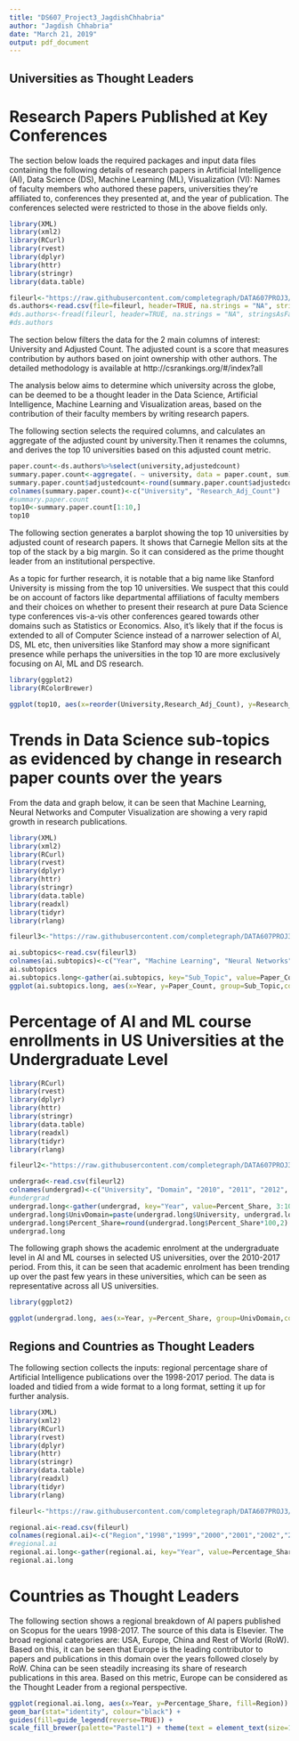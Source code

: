 ---
title: "DS607_Project3_JagdishChhabria"
author: "Jagdish Chhabria"
date: "March 21, 2019"
output: pdf_document
---


## Universities as Thought Leaders
# Research Papers Published at Key Conferences

The section below loads the required packages and input data files containing the following details of research papers in Artificial Intelligence (AI), Data Science (DS), Machine Learning (ML), Visualization (VI): Names of faculty members who authored these papers, universities they're affiliated to, conferences they presented at, and the year of publication. The conferences selected were restricted to those in the above fields only.

```{r}
library(XML)
library(xml2)
library(RCurl)
library(rvest)
library(dplyr)
library(httr)
library(stringr)
library(data.table)

fileurl<-"https://raw.githubusercontent.com/completegraph/DATA607PROJ3/master/Code/author-info-ds.csv"
ds.authors<-read.csv(file=fileurl, header=TRUE, na.strings = "NA", stringsAsFactors = TRUE)
#ds.authors<-fread(fileurl, header=TRUE, na.strings = "NA", stringsAsFactors = FALSE)
#ds.authors

```

The section below filters the data for the 2 main columns of interest: University and Adjusted Count. The adjusted count is a score that measures contribution by authors based on joint ownership with other authors. The detailed methodology is available at http://csrankings.org/#/index?all

The analysis below aims to determine which university across the globe, can be deemed to be a thought leader in the Data Science, Artificial Intelligence, Machine Learning and Visualization areas, based on the contribution of their faculty members by writing research papers.

The following section selects the required columns, and calculates an aggregate of the adjusted count by university.Then it renames the columns, and derives the top 10 universities based on this adjusted count metric.

```{r}
paper.count<-ds.authors%>%select(university,adjustedcount)
summary.paper.count<-aggregate(. ~ university, data = paper.count, sum)%>%setorder(-adjustedcount)
summary.paper.count$adjustedcount<-round(summary.paper.count$adjustedcount,2)
colnames(summary.paper.count)<-c("University", "Research_Adj_Count")
#summary.paper.count
top10<-summary.paper.count[1:10,]
top10
```

The following section generates a barplot showing the top 10 universities by adjusted count of research papers. It shows that Carnegie Mellon sits at the top of the stack by a big margin. So it can considered as the prime thought leader from an institutional perspective.

As a topic for further research, it is notable that a big name like Stanford University is missing from the top 10 universities. We suspect that this could be on account of factors like departmental affiliations of faculty members and their choices on whether to present their research at pure Data Science type conferences vis-a-vis other conferences geared towards other domains such as Statistics or Economics. Also, it's likely that if the focus is extended to all of Computer Science instead of a narrower selection of AI, DS, ML etc, then universities like Stanford may show a more significant presence while perhaps the universities in the top 10 are more exclusively focusing on AI, ML and DS research. 

```{r}
library(ggplot2)
library(RColorBrewer)

ggplot(top10, aes(x=reorder(University,Research_Adj_Count), y=Research_Adj_Count, fill=University))+ geom_bar(stat="identity",color="black") + coord_flip() + theme(legend.position='none') + ylab("Adjusted Research Paper Count") + xlab("Universities as Thought Leaders")

```


# Trends in Data Science sub-topics as evidenced by change in research paper counts over the years

From the data and graph below, it can be seen that Machine Learning, Neural Networks and Computer Visualization are showing a very rapid growth in research publications.

```{r}
library(XML)
library(xml2)
library(RCurl)
library(rvest)
library(dplyr)
library(httr)
library(stringr)
library(data.table)
library(readxl)
library(tidyr)
library(rlang)

fileurl3<-"https://raw.githubusercontent.com/completegraph/DATA607PROJ3/master/Code/AIPapersByTopic.csv"

ai.subtopics<-read.csv(fileurl3)
colnames(ai.subtopics)<-c("Year", "Machine Learning", "Neural Networks", "Computer Vision", "Search optimization", "NLP", "Fuzzy Systems", "Decision Making", "Total")
ai.subtopics
ai.subtopics.long<-gather(ai.subtopics, key="Sub_Topic", value=Paper_Count, 2:8)
ggplot(ai.subtopics.long, aes(x=Year, y=Paper_Count, group=Sub_Topic,colour=Sub_Topic)) + geom_line()+xlab("Years")+ylab("Paper Count")

```


# Percentage of AI and ML course enrollments in US Universities at the Undergraduate Level

```{r}

library(RCurl)
library(rvest)
library(dplyr)
library(httr)
library(stringr)
library(data.table)
library(readxl)
library(tidyr)
library(rlang)

fileurl2<-"https://raw.githubusercontent.com/completegraph/DATA607PROJ3/master/Code/USAI-MLUndergradEnrolmentPercentage.csv"

undergrad<-read.csv(fileurl2)
colnames(undergrad)<-c("University", "Domain", "2010", "2011", "2012", "2013", "2014", "2015", "2016", "2017")
#undergrad
undergrad.long<-gather(undergrad, key="Year", value=Percent_Share, 3:10)
undergrad.long$UnivDomain=paste(undergrad.long$University, undergrad.long$Domain, sep="-")
undergrad.long$Percent_Share=round(undergrad.long$Percent_Share*100,2)
undergrad.long

```

The following graph shows the academic enrolment at the undergraduate level in AI and ML courses in selected US universities, over the 2010-2017 period. From this, it can be seen that academic enrolment has been trending up over the past few years in these universities, which can be seen as representative across all US universities.

```{r}
library(ggplot2)

ggplot(undergrad.long, aes(x=Year, y=Percent_Share, group=UnivDomain,colour=UnivDomain)) + geom_line()+xlab("Years")+ylab("Percent of Total")

```


## Regions and Countries as Thought Leaders

The following section collects the inputs: regional percentage share of Artificial Intelligence publications over the 1998-2017 period. The data is loaded and tidied from a wide format to a long format, setting it up for further analysis.

```{r }
library(XML)
library(xml2)
library(RCurl)
library(rvest)
library(dplyr)
library(httr)
library(stringr)
library(data.table)
library(readxl)
library(tidyr)
library(rlang)

fileurl<-"https://raw.githubusercontent.com/completegraph/DATA607PROJ3/master/Code/RegionalShareofAIPublications.csv"

regional.ai<-read.csv(fileurl)
colnames(regional.ai)<-c("Region","1998","1999","2000","2001","2002","2003","2004","2005","2006","2007","2008","2009","2010","2011", "2012","2013","2014","2015","2016","2017")
#regional.ai
regional.ai.long<-gather(regional.ai, key="Year", value=Percentage_Share, 2:21)
regional.ai.long

```


# Countries as Thought Leaders
The following section shows a regional breakdown of AI papers published on Scopus for the uears 1998-2017. The source of this data is Elsevier. The broad regional categories are: USA, Europe, China and Rest of World (RoW). Based on this, it can be seen that Europe is the leading contributor to papers and publications in this domain over the years followed closely by RoW. China can be seen steadily increasing its share of research publications in this area. Based on this metric, Europe can be considered as the Thought Leader from a regional perspective.

```{r}

ggplot(regional.ai.long, aes(x=Year, y=Percentage_Share, fill=Region)) +
geom_bar(stat="identity", colour="black") +
guides(fill=guide_legend(reverse=TRUE)) +
scale_fill_brewer(palette="Pastel1") + theme(text = element_text(size=11),axis.text.x = element_text(angle=90, hjust=1))

```



